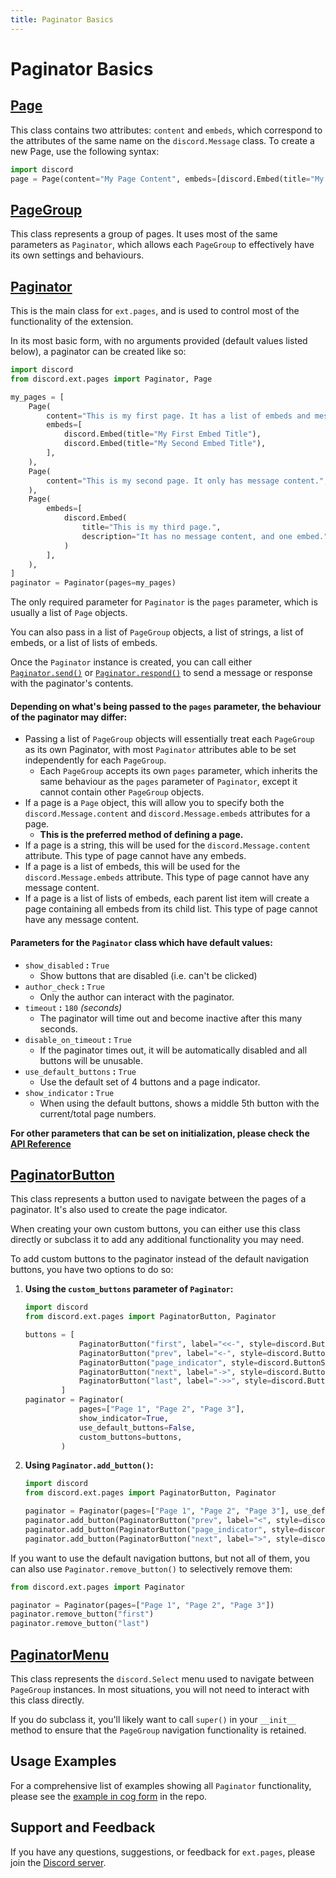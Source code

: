 ```yaml
---
title: Paginator Basics
---
```


# Paginator Basics

## [Page](https://docs.pycord.dev/en/stable/ext/pages/index.html#page)

This class contains two attributes: `content` and `embeds`, which correspond to the attributes of the same name on the
`discord.Message` class.
To create a new Page, use the following syntax:

```py
import discord
page = Page(content="My Page Content", embeds=[discord.Embed(title="My First Embed Title")])
```

## [PageGroup](https://docs.pycord.dev/en/stable/ext/pages/index.html#pagegroup)

This class represents a group of pages. It uses most of the same parameters as `Paginator`, which allows each
`PageGroup` to effectively have its own settings and behaviours.

## [Paginator](https://docs.pycord.dev/en/stable/ext/pages/index.html#paginator)

This is the main class for `ext.pages`, and is used to control most of the functionality of the extension.

In its most basic form, with no arguments provided (default values listed below), a paginator can be created like so:

```py title="Paginator Example"
import discord
from discord.ext.pages import Paginator, Page

my_pages = [
    Page(
        content="This is my first page. It has a list of embeds and message content.",
        embeds=[
            discord.Embed(title="My First Embed Title"),
            discord.Embed(title="My Second Embed Title"),
        ],
    ),
    Page(
        content="This is my second page. It only has message content.",
    ),
    Page(
        embeds=[
            discord.Embed(
                title="This is my third page.",
                description="It has no message content, and one embed.",
            )
        ],
    ),
]
paginator = Paginator(pages=my_pages)
```

The only required parameter for `Paginator` is the `pages` parameter, which is usually a list of `Page` objects.

You can also pass in a list of `PageGroup` objects, a list of strings, a list of embeds, or a list of lists of embeds.

Once the `Paginator` instance is created, you can call either
[`Paginator.send()`](https://docs.pycord.dev/en/stable/ext/pages/index.html#discord.ext.pages.Paginator.send)
or [`Paginator.respond()`](https://docs.pycord.dev/en/stable/ext/pages/index.html#discord.ext.pages.Paginator.respond)
to send a message or response with the paginator's contents.

#### Depending on what's being passed to the `pages` parameter, the behaviour of the paginator may differ:

* Passing a list of `PageGroup` objects will essentially treat each `PageGroup` as its own Paginator, with most
  `Paginator` attributes able to be set independently for each `PageGroup`.
  * Each `PageGroup` accepts its own `pages` parameter, which inherits the same behaviour as the `pages` parameter
    of `Paginator`, except it cannot contain other `PageGroup` objects.
* If a page is a `Page` object, this will allow you to specify both the `discord.Message.content` and
  `discord.Message.embeds` attributes for a page.
  * **This is the preferred method of defining a page.**
* If a page is a string, this will be used for the `discord.Message.content` attribute. This type of page cannot have
  any embeds.
* If a page is a list of embeds, this will be used for the `discord.Message.embeds` attribute. This type of page
  cannot have any message content.
* If a page is a list of lists of embeds, each parent list item will create a page containing all embeds from its
  child list. This type of page cannot have any message content.

#### Parameters for the `Paginator` class which have default values:

* `show_disabled` **:** `True`
  * Show buttons that are disabled (i.e. can't be clicked)
* `author_check` **:** `True`
  * Only the author can interact with the paginator.
* `timeout` **:** `180` *(seconds)*
  * The paginator will time out and become inactive after this many seconds.
* `disable_on_timeout` **:** `True`
  * If the paginator times out, it will be automatically disabled and all buttons will be unusable.
* `use_default_buttons` **:** `True`
  * Use the default set of 4 buttons and a page indicator.
* `show_indicator` **:** `True`
  * When using the default buttons, shows a middle 5th button with the current/total page numbers.

**For other parameters that can be set on initialization, please check the
[API Reference](https://docs.pycord.dev/en/stable/ext/pages/index.html#paginator)**

## [PaginatorButton](https://docs.pycord.dev/en/stable/ext/pages/index.html#paginatorbutton)

This class represents a button used to navigate between the pages of a paginator. It's also used to create the page
indicator.

When creating your own custom buttons, you can either use this class directly or subclass it to add any additional
functionality you may need.

To add custom buttons to the paginator instead of the default navigation buttons, you have two options to do so:

1. **Using the `custom_buttons` parameter of `Paginator`:**
   ```py
   import discord
   from discord.ext.pages import PaginatorButton, Paginator

   buttons = [
               PaginatorButton("first", label="<<-", style=discord.ButtonStyle.green),
               PaginatorButton("prev", label="<-", style=discord.ButtonStyle.green),
               PaginatorButton("page_indicator", style=discord.ButtonStyle.gray, disabled=True),
               PaginatorButton("next", label="->", style=discord.ButtonStyle.green),
               PaginatorButton("last", label="->>", style=discord.ButtonStyle.green),
           ]
   paginator = Paginator(
               pages=["Page 1", "Page 2", "Page 3"],
               show_indicator=True,
               use_default_buttons=False,
               custom_buttons=buttons,
           )
   ```
2. **Using `Paginator.add_button()`:**
   ```py
   import discord
   from discord.ext.pages import PaginatorButton, Paginator

   paginator = Paginator(pages=["Page 1", "Page 2", "Page 3"], use_default_buttons=False)
   paginator.add_button(PaginatorButton("prev", label="<", style=discord.ButtonStyle.green))
   paginator.add_button(PaginatorButton("page_indicator", style=discord.ButtonStyle.gray, disabled=True))
   paginator.add_button(PaginatorButton("next", label=">", style=discord.ButtonStyle.green))
   ```

If you want to use the default navigation buttons, but not all of them, you can also use `Paginator.remove_button()` to
selectively remove them:

```py
from discord.ext.pages import Paginator

paginator = Paginator(pages=["Page 1", "Page 2", "Page 3"])
paginator.remove_button("first")
paginator.remove_button("last")
```

## [PaginatorMenu](https://docs.pycord.dev/en/stable/ext/pages/index.html#paginatormenu)

This class represents the `discord.Select` menu used to navigate between `PageGroup` instances. In most situations, you
will not need to interact with this class directly.

If you do subclass it, you'll likely want to call `super()` in your `__init__` method to ensure that the `PageGroup`
navigation functionality is retained.

## Usage Examples

For a comprehensive list of examples showing all `Paginator` functionality, please see the
[example in cog form](https://github.com/Pycord-Development/pycord/blob/master/examples/views/paginator.py) in the repo.

## Support and Feedback

If you have any questions, suggestions, or feedback for `ext.pages`, please join the
[Discord server](https://discord.gg/pycord).
